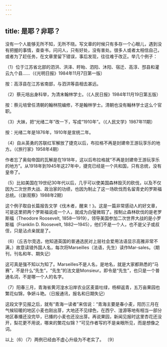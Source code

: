 ```yaml
---
---
---
```

title: 是耶？非耶？
---




没有一个人能够无所不知，无所不晓。写文章的时候只有多存一个心眼儿，遇到没有把握的事情，查查书，问问人，只有好处，没有害处。很多人或者太相信自己，或者为了赶任务，在文章里留下错误，事后发现，往往难于改正。举几个例子：

（1）位于江苏省北部的泗洪、洪泽、盱眙、泗阳、沐阳、宿迁、高淳、邳县和灌云九个县……（《光明日报》1984年11月7日第一版）

按：高淳县在江苏省南部，与泗洪等县相去甚远。

（2）蔡元培出身科举，为清末翰林学士。（《人民日报》1984年11月19日第五版）

按：蔡元培曾任清朝的翰林院编修，不是翰林学士。清朝也没有翰林学士这么个官职。

（3）大妹，把“光绪二年”改一下，写成“1910年”。（《人民文学》1987年11期）

按：光绪二年是1876年，1910年是宣统二年。

（4）自从英勇的苏联红军解放了捷克以后，布拉格不再是封建帝王游玩享乐的地方。（《旅行家》1958年4期）

作者忘了奥匈帝国的瓦解是在1918年，这以后布拉格就“不再是封建帝王游玩享乐的地方”。从1918年到1945年这27年中，捷克已经是一个共和国，只有总统，没有皇帝了。

（5）比如美国在19世纪30年代以后，几乎可以使美国森林毁灭的砍伐，以及不仅因为二次世界大战、政治家的功绩，也因为制止了这一场砍伐而名留青史的罗斯福总统。（《新观察》1988年2期）

这个例子取自长篇报告文学《伐木者，醒来！》。这是一篇非常感动人的好文章，可是这里把两个罗斯福说成一个人，就成为白璧微瑕了。按制止森林砍伐的是老罗斯福（Theodore Roosevelt, 1858—1919），领导美国参加二次世界大战的是小罗斯福（Franklin D. Roosevelt, 1882—1945），他们不是一个人，也不是父子或叔侄，只是沾点亲就是了。

（6）（丘吉尔竞选，他知道英国的普通选民对上层社会爱用法语显示高雅非常不满，）故意读错外国人名，每次将Marseilles（法语，先生）读作Mar-sales。（期刊，刊名和年、期失记）

这可真是强不知以为知了。Marseilles不是人名，是地名，就是大家都熟悉的“马赛”，不是什么“先生”，“先生”的法文是Monsieur。即令是“先生”，也只是一个普通名词，不是哪一个人的名字。

（7）阳春三月，青海省黄河湟水沿岸农业区麦苗吐绿，杨柳返青，五万亩果园也繁花似锦，争妍斗艳。（日报通讯，报名和日期失记）

这段文字见报之后，就有“青海一读者”来信说：“青海主要是春小麦，阳历三月在气候较暖的地区小麦也刚出芽，大地还不见绿色，在西宁、湟源等地有相当一部分地区春播还没完毕，已播的小麦也还没出芽。再说果园，新闻见报时这里杏花还没开，梨花更不用说，哪来的繁花似锦？”可见作者写的不是亲眼所见，而是想像之词。

以上（6）（7）两例已经由不虚心升级为不老实了。 〔9〕